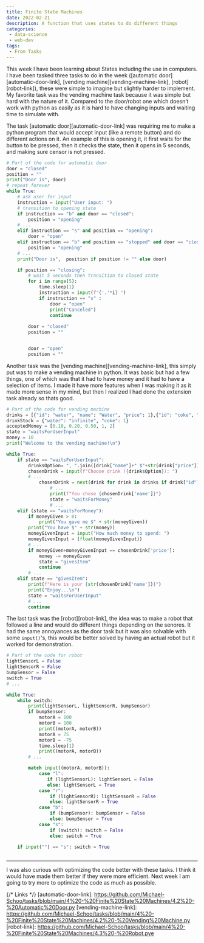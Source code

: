 ```yaml
---
title: Finite State Machines
date: 2022-02-21
description: A function that uses states to do different things
categories: 
 - data-science
 - web-dev
tags: 
 - From Tasks
---
```


This week I have been learning about States including the use in computers. I have been tasked three tasks to do in the week ([automatic door][automatic-door-link], [vending machine][vending-machine-link], [robot][robot-link]), these were simple to imagine but slightly harder to implement. My favorite task was the vending machine task because it was simple but hard with the nature of it. Compared to the door/robot one which doesn’t work with python as easily as it is hard to have changing inputs and waiting time to simulate with.

The task [automatic door][automatic-door-link] was requiring me to make a python program that would accept input (like a remote button) and do different actions on it. An example of this is opening it, it first waits for the button to be pressed, then it checks the state, then it opens in 5 seconds, and making sure censor is not pressed.

```python
# Part of the code for automatic door
door = "closed" 
position = ""
print("Door is", door) 
# repeat forever 
while True: 
    # ask user for input 
    instruction = input("User input: ") 
    # transition to opening state 
    if instruction == "b" and door == "closed": 
        position = "opening" 
    # ... 
    elif instruction == "s" and position == "opening": 
        door = "open" 
    elif instruction == "b" and position == "stopped" and door == "closed":
        position = "opening"
    # ... 
    print("Door is",  position if position != "" else door)

    if position == "closing":
        # wait 5 seconds then transition to closed state
        for i in range(5):
            time.sleep(1)
            instruction = input(f"{'.'*i} ") 
            if instruction == "s" : 
                door = "open" 
                print("Canceled")
                continue
        
        door = "closed"
        position = ""


        door = "open"
        position = ""
``` 

Another task was the [vending machine][vending-machine-link], this simply put was to make a vending machine in python. It was basic but had a few things, one of which was that it had to have money and it had to have a selection of items. I made it have more features when I was making it as it made more sense in my mind, but then I realized I had done the extension task already so thats good.

```python
# Part of the code for vending machine
drinks = [{"id": "water", "name": "Water", "price": 1},{"id": "coke", "name": "Coke", "price": 99.95}]
drinkStock = {"water": "infinite", "coke": 1}
acceptedMoney = [0.10, 0.20, 0.50, 1, 2]
state = "waitsForUserInput"
money = 10
print("Welcome to the vending machine!\n")

while True:
    if state == "waitsForUserInput":
        drinksOption= ", ".join([drink["name"]+" $"+str(drink["price"]) for drink in drinks])
        chosenDrink = input(f"Choose drink ({drinksOption}): ")
        # ...
            chosenDrink = next(drink for drink in drinks if drink["id"]== chosenDrink.lower()) 
                # ...
                print(f"You chose {chosenDrink['name']}")
                state = "waitsForMoney"
                # ...
    elif (state == "waitsForMoney"):
        if moneyGiven > 0:
            print("You gave me $" + str(moneyGiven))
        print("You have $" + str(money))
        moneyGivenInput = input("How much money to spend: ")
        moneyGivenInput = (float(moneyGivenInput))
        # ...
        if moneyGiven+moneyGivenInput == chosenDrink['price']:
            money -= moneyGiven
            state = "givesItem"
            continue
        # ...
    elif state == "givesItem":
        print(f"Here is your {str(chosenDrink['name'])}")
        print("Enjoy...\n")
        state = "waitsForUserInput"
        # ...
        continue
```

The last task was the [robot][robot-link], the idea was to make a robot that followed a line and would do different things depending on the senores. It had the same annoyances as the door task but it was also solvable with some `input()`'s, this would be better solved by having an actual robot but it worked for demonstration.


```python
# Part of the code for robot
lightSensorL = False
lightSensorR = False
bumpSensor = False
switch = True
# ...

while True:
    while switch:
        print(lightSensorL, lightSensorR, bumpSensor)
        if bumpSensor:
            motorA = 100
            motorB = 100
            print((motorA, motorB))
            motorA = 75
            motorB = -75
            time.sleep(1)
            print((motorA, motorB))
        # ...

        match input((motorA, motorB)):
            case "l":
               if (lightSensorL): lightSensorL = False
               else: lightSensorL = True
            case "r":
                if (lightSensorR): lightSensorR = False
                else: lightSensorR = True
            case "b":
                if (bumpSensor): bumpSensor = False
                else: bumpSensor = True
            case "s":
                if (switch): switch = False
                else: switch = True

    if input("") == "s": switch = True
        
```

---

I was also curious with optimizing the code better with these tasks. I think it would have made them better if they were more efficient. Next week I am going to try more to optimize the code as much as possible.

{/* Links */}
[automatic-door-link]: https://github.com/Michael-Schoo/tasks/blob/main/4%20-%20Finite%20State%20Machines/4.2%20-%20Automatic%20Door.py
[vending-machine-link]: https://github.com/Michael-Schoo/tasks/blob/main/4%20-%20Finite%20State%20Machines/4.2%20-%20Vending%20Machine.py
[robot-link]: https://github.com/Michael-Schoo/tasks/blob/main/4%20-%20Finite%20State%20Machines/4.3%20-%20Robot.pye
